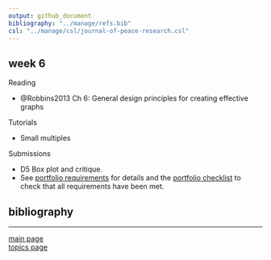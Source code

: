 ```yaml
---
output: github_document
bibliography: "../manage/refs.bib" 
csl: "../manage/csl/journal-of-peace-research.csl"
---
```


## week 6

Reading

- @Robbins2013 Ch 6: General design principles for creating effective graphs

Tutorials

- Small multiples

Submissions

- D5 Box plot and critique. 
- See [portfolio requirements](folio-01_portfolio-requirements.md) for details and the [portfolio checklist](folio-02_portfolio-checklist.pdf) to check that all requirements have been met. 


## bibliography 

<div id="refs"></div>
  
---

[main page](../README.md)<br>
[topics page](../README-by-topic.md)
